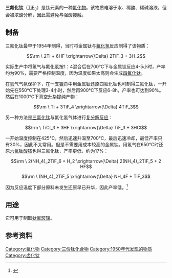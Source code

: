 {{chembox
| verifiedrevid = 401635668
|   Name = 三氟化钛
| ImageFile =Aluminium-trifluoride-3D-polyhedra.png
| ImageFile2 =FeF3structure.jpg
|   ImageName = Titanium(III) fluoride
|   OtherNames = titanium trifluoride
|Section1={{Chembox Identifiers
| ChemSpiderID_Ref = {{chemspidercite|correct|chemspider}}
| ChemSpiderID = 75341
| InChI = 1/3FH.Ti/h3*1H;/q;;;+3/p-3
| InChIKey = NLPMQGKZYAYAFE-DFZHHIFOAU
| SMILES = F[Ti](F)F
| StdInChI_Ref = {{stdinchicite|correct|chemspider}}
| StdInChI = 1S/3FH.Ti/h3*1H;/q;;;+3/p-3
| StdInChIKey_Ref = {{stdinchicite|correct|chemspider}}
| StdInChIKey = NLPMQGKZYAYAFE-UHFFFAOYSA-K
| CASNo_Ref = {{cascite|correct|CAS}}
| CASNo = 13470-08-1
| PubChem = 83506
| EINECS = 236-732-4
  }}
|Section2 = {{Chembox Properties
|   Formula = TiF<sub>3</sub>
|   MolarMass = 104.88
|   Appearance = 紫色到紫红色粉末
|   Density = 3.4 g/cm<sup>3</sup>
|   Solubility = 难溶
|   MeltingPt = 1200°C
|   BoilingPt = 1400°C
  }}
| Section3 = {{Chembox Structure
|   CrystalStruct = [[三方晶系|三方晶系]]，[[皮尔逊符号|hR24]]
|   SpaceGroup = R-3c, No. 167
 }}
| Section7 = {{Chembox Hazards
|   EUClass = 未提及
  }}
}}
'''三氟化钛'''（[[钛|Ti]][[氟|F<sub>3</sub>]]）是钛元素的一种[[氟化物|氟化物]]。该物质难溶于水、稀酸、稀碱溶液，但会被浓酸分解，因此需避免与强酸接触。

== 制备 ==
三氟化钛最早于1954年制得，当时将金属钛与[[氟化氢|氟化氢]]反应制得了该物质：

:<math>\rm \ 2Ti + 6HF \xrightarrow{\Delta} 2TiF_3 + 3H_2</math>

实际生产中将氢气与氟化氢按1：4混合后在700℃下与金属钛反应4-5小时，产率约为90%，需要严格控制温度，因为温度如果太高则会生成[[四氟化钛|四氟化钛]]。

在[[氩|氩]]气气氛保护下，在一支[[镍|镍]]舟中用金属钛还原四氟化钛也可制得三氟化钛，一开始先在550℃下处理3-4小时，然后再900℃下反应6-8h，产率也可达到90%。然后在1000℃下真空[[升华|升华]]提纯产物：

:<math>\rm \ Ti + 3TiF_4 \xrightarrow{\Delta} 4TiF_3</math>

另一种方法是[[三氯化钛|三氯化钛]]与氟化氢气体进行[[复分解反应|复分解反应]]：

:<math>\rm \ TiCl_3 + 3HF \xrightarrow{\Delta} TiF_3 + 3HCl</math>

一开始温度控制在425℃，然后迅速升温至700℃，最后迅速冷却，最佳产率只有30%，因此不太常用。但是不需要用成本较高的金属钛。用氢气在650℃时还原[[六氟钛酸铵|六氟钛酸铵]]也得三氟化钛，产率更低，约为17%：

:<math>\rm \ 2(NH_4)_2TiF_6 + H_2 \xrightarrow{\Delta} 2(NH_4)_2TiF_5 + 2 HF</math>
:<math>\rm \ (NH_4)_2TiF_5 \xrightarrow{\Delta} NH_4F + TiF_3</math>

因为反应温度下部分原料未发生还原早已升华，因此产率低。<ref>{{cite book|title=《无机化学丛书》第八卷：钛分族、钒分族、铬分族|pages=P24|author=张青莲|isbn=7-03-002238-6|location=北京|publisher=科学出版社}}</ref>

== 用途==
它可用于制取[[钛氟玻璃|钛氟玻璃]]。

== 参考资料 ==
{{reflist}}

{{钛化合物}}
{{氟化物}}

[[Category:氟化物|Category:氟化物]]
[[Category:三价钛化合物|Category:三价钛化合物]]
[[Category:1950年代发现的物质|Category:1950年代发现的物质]]
[[Category:卤化钛|Category:卤化钛]]